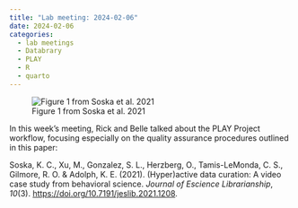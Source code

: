 ```yaml
---
title: "Lab meeting: 2024-02-06"
date: 2024-02-06
categories:
  - lab meetings
  - Databrary
  - PLAY
  - R
  - quarto
---
```


![Figure 1 from Soska et al. 2021](../talk-slides/img/soska-etal-2021-fig01.jpeg)

In this week's meeting, Rick and Belle talked about the PLAY Project workflow,
focusing especially on the quality assurance procedures outlined in this paper:

Soska, K. C., Xu, M., Gonzalez, S. L., Herzberg, O., Tamis-LeMonda, C. S., Gilmore, R. O. & Adolph, K. E. (2021). (Hyper)active data curation: A video case study from behavioral science. *Journal of Escience Librarianship*, *10*(3). <https://doi.org/10.7191/jeslib.2021.1208>.


